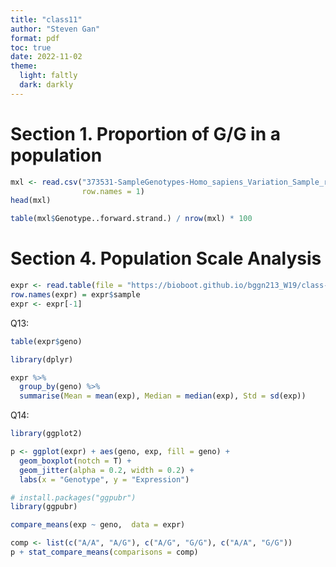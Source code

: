 ```yaml
---
title: "class11"
author: "Steven Gan"
format: pdf
toc: true
date: 2022-11-02
theme:
  light: faltly
  dark: darkly
---
```


# Section 1. Proportion of G/G in a population

```r
mxl <- read.csv("373531-SampleGenotypes-Homo_sapiens_Variation_Sample_rs8067378.csv",
                row.names = 1)
head(mxl)
```

```r
table(mxl$Genotype..forward.strand.) / nrow(mxl) * 100
```

# Section 4. Population Scale Analysis

```r
expr <- read.table(file = "https://bioboot.github.io/bggn213_W19/class-material/rs8067378_ENSG00000172057.6.txt")
row.names(expr) = expr$sample
expr <- expr[-1]
```

Q13:

```r
table(expr$geno)

library(dplyr)

expr %>%
  group_by(geno) %>%
  summarise(Mean = mean(exp), Median = median(exp), Std = sd(exp))
```

Q14:

```r
library(ggplot2)

p <- ggplot(expr) + aes(geno, exp, fill = geno) + 
  geom_boxplot(notch = T) +
  geom_jitter(alpha = 0.2, width = 0.2) +
  labs(x = "Genotype", y = "Expression")
```

```r
# install.packages("ggpubr")
library(ggpubr)

compare_means(exp ~ geno,  data = expr)

comp <- list(c("A/A", "A/G"), c("A/G", "G/G"), c("A/A", "G/G"))
p + stat_compare_means(comparisons = comp)
```
